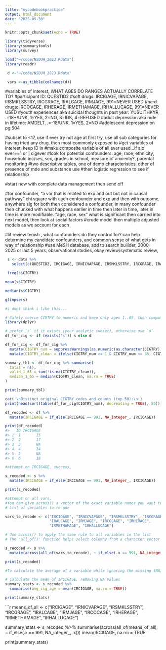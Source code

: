 ```yaml
---
title: "mycodebookpractice"
output: html_document
date: "2025-09-30"
---
```


```r
knitr::opts_chunk$set(echo = TRUE)
```

```r
library(tidyverse)
library(summarytools)
library(survey)
```

```r
load("~/code/NSDUH_2023.Rdata")
library(readr)
```

```r
 d <-"~/code/NSDUH_2023.Rdata"

 vars <-as_tibble(colnames(d))
```

#variables of interest, WHAT AGES DO RANGES ACTUALLY CORRELATE TO?
#participant ID: QUESTID2
#soft drugs: IRCIGAGE, IRNICVAPAGE, IRSMKLSSTRY, IRCGRAGE, IRALCAGE, IRMJAGE, 991=NEVER USED
#hard drugs: IRCOCAGE, IRHERAGE, IRMETHAMAGE, IRHALLUCAGE, 991=NEVER USED 
#youth experiences aka suicidal thoughts in past year: YUSUITHKYR, .=18+/UNK, 1=YES, 2=NO, 3=IDK, 4=REFUSED
#adult depression aka mde in lifetime: AMDELT, .=-18/UNK, 1=YES, 2=NO
#adolescent depression on pg 504



#subset to <17, use if ever try not age at first try, use all sub categories for having tried any drug, then most commonly exposed to 
#get variables of interest, keep ID in 
#make composite variable of all ever used...if alc ever==1 or | cigever
#look for potential confounders: age, race, ethnicity, household inc/ses, sex, grades in school, measure of anxienty?, parental monitoring
#two descriptive tables, one of demo characteristics, other of presence of mde and substance use
#then logistic regression to see if relationship

#start new with complete data management then send off

#for confounder, "a var that is related to exp and out but not in causal pathway" chi square with each confounder and exp and then with outcome, anywhere sig for both then considered a confounder, in many confounder then chunked with what happens earlier in time then later in time, later in time is more modifiable. "age, race, sex" what is significant then carried into next model, then look at social factors
#crude model then multiple adjusted models as we account for each

#lit review tenish , what confounders do they control for? can help determine my candidate confounders, and common sense of what gets in way of relationship
#use MeSH database, add to search buiilder, 2000-2025 or last 5 years, observational studies, okay review/systematic review, 



```r
 s <- data %>%
   select(c(QUESTID2, IRCIGAGE, IRNICVAPAGE, IRSMKLSSTRY, IRCGRAGE, IRALCAGE, IRMJAGE, IRCOCAGE, IRHERAGE, IRMETHAMAGE, IRHALLUCAGE))
```

```r
 freq(s$CIGTRY)
```

```r
mean(s$CIGTRY)
```

```r
median(s$CIGTRY)
```

```r
glimpse(s)
```

```r
#i dont think i like this...

# Safely coerce CIGTRY to numeric and keep only ages 1..65, then compute median and show counts
library(dplyr)

# prefer `s` if it exists (your analytic subset), otherwise use `d`
df_for_cig <- if (exists('s')) s else d

df_for_cig <- df_for_cig %>%
  mutate(CIGTRY_num = suppressWarnings(as.numeric(as.character(CIGTRY)))) %>%
  mutate(CIGTRY_clean = ifelse(CIGTRY_num >= 1 & CIGTRY_num <= 65, CIGTRY_num, NA_real_))

summary_tbl <- df_for_cig %>% summarise(
  total = n(),
  valid_1_65 = sum(!is.na(CIGTRY_clean)),
  median_1_65 = median(CIGTRY_clean, na.rm = TRUE)
)

print(summary_tbl)

cat('\nDistinct original CIGTRY codes and counts (top 50):\n')
print(head(sort(table(df_for_cig$CIGTRY_num), decreasing = TRUE), 50))

```

```r

df_recoded <- df %>%
  mutate(IRCIGAGE = if_else(IRCIGAGE == 991, NA_integer_, IRCIGAGE))

print(df_recoded)
#>   ID IRCIGAGE
#> 1  1       15
#> 2  2       17
#> 3  3       NA
#> 4  4       14
#> 5  5       NA
#> 6  6       18

```

```r
#attempt on IRCIGAGE, success, 

s_recoded <- s %>%
  mutate(IRCIGAGE = if_else(IRCIGAGE == 991, NA_integer_, IRCIGAGE))

print(s_recoded)

```

```r
#attempt on all vars, 
#You can give across() a vector of the exact variable names you want to change. The ~ (tilde) creates a mini-function where .x stands in for each variable as it's being processed.
# List of variables to recode

vars_to_recode <- c("IRCIGAGE", "IRNICVAPAGE", "IRSMKLSSTRY", "IRCGRAGE", 
                    "IRALCAGE", "IRMJAGE", "IRCOCAGE", "IRHERAGE", 
                    "IRMETHAMAGE", "IRHALLUCAGE")

# Use across() to apply the same rule to all variables in the list
# The 'all_of()' function helps select columns from a character vector

s_recoded <- s %>%
  mutate(across(all_of(vars_to_recode), ~ if_else(.x == 991, NA_integer_, .x)))

print(s_recoded)

```

```r

#To calculate the average of a variable while ignoring the missing (NA) values, you use the argument na.rm = TRUE inside the mean() function.

# Calculate the mean of IRCIGAGE, removing NA values
summary_stats <- s_recoded %>%
  summarise(avg_cig_age = mean(IRCIGAGE, na.rm = TRUE))

print(summary_stats)

```
```r

means_of_all <- c("IRCIGAGE", "IRNICVAPAGE", "IRSMKLSSTRY", "IRCGRAGE", 
                    "IRALCAGE", "IRMJAGE", "IRCOCAGE", "IRHERAGE", 
                    "IRMETHAMAGE", "IRHALLUCAGE")

summary_stats <- s_recoded %>%
  summarise(across(all_of(means_of_all), ~ if_else(.x == 991, NA_integer_, .x)))
mean(IRCIGAGE, na.rm = TRUE

print(summary_stats)



